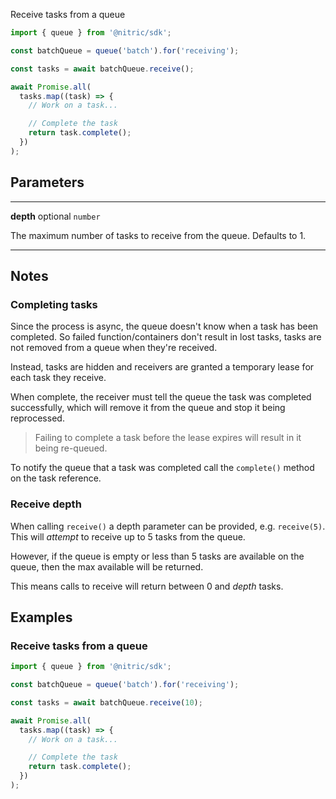 Receive tasks from a queue

```javascript
import { queue } from '@nitric/sdk';

const batchQueue = queue('batch').for('receiving');

const tasks = await batchQueue.receive();

await Promise.all(
  tasks.map((task) => {
    // Work on a task...

    // Complete the task
    return task.complete();
  })
);
```

## Parameters

---

**depth** optional `number`

The maximum number of tasks to receive from the queue. Defaults to 1.

---

## Notes

### Completing tasks

Since the process is async, the queue doesn't know when a task has been completed. So failed function/containers don't result in lost tasks, tasks are not removed from a queue when they're received.

Instead, tasks are hidden and receivers are granted a temporary lease for each task they receive.

When complete, the receiver must tell the queue the task was completed successfully, which will remove it from the queue and stop it being reprocessed.

> Failing to complete a task before the lease expires will result in it being re-queued.

To notify the queue that a task was completed call the `complete()` method on the task reference.

### Receive depth

When calling `receive()` a depth parameter can be provided, e.g. `receive(5)`. This will _attempt_ to receive up to 5 tasks from the queue.

However, if the queue is empty or less than 5 tasks are available on the queue, then the max available will be returned.

This means calls to receive will return between 0 and _depth_ tasks.

## Examples

### Receive tasks from a queue

```javascript
import { queue } from '@nitric/sdk';

const batchQueue = queue('batch').for('receiving');

const tasks = await batchQueue.receive(10);

await Promise.all(
  tasks.map((task) => {
    // Work on a task...

    // Complete the task
    return task.complete();
  })
);
```
